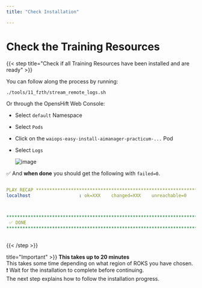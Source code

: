 ```yaml
---
title: "Check Installation"

---
```


# Check the Training Resources 

{{< step title="Check if all Training Resources have been installed and are ready" >}}



You can follow along the process by running:
	
```bash
./tools/11_fzth/stream_remote_logs.sh                                                 
```

Or through the OpensHift Web Console:

* Select `default` Namespace
* Select `Pods`
* Click on the `waiops-easy-install-aimanager-practicum-...` Pod
* Select `Logs`

	![image](/images/06_fzth_aimanager_load.png)

✅ And **when done** you should get the following with `failed=0`.

```yaml

PLAY RECAP *********************************************************************
localhost                  : ok=XXX    changed=XXX    unreachable=0    failed=0    skipped=XXX    rescued=0    ignored=0



*****************************************************************************************************************************
 ✅ DONE
*****************************************************************************************************************************
                                                
```


{{< /step >}}


<InlineNotification kind="error">  title="Important" >}}
**This takes up to 20 minutes**\
This takes some time depending on what region of ROKS you have chosen.\
❗ Wait for the installation to complete before continuing. \
The next step explains how to follow the installation progress.
</InlineNotification>

